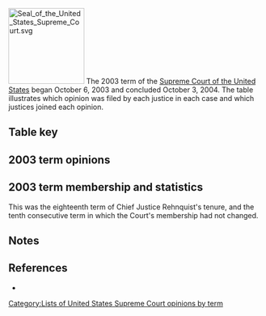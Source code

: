 [[Image:Seal of the United States Supreme Court.svg|150px|right]]
The 2003 term of the [[Supreme Court of the United States]] began October 6, 2003 and concluded October 3, 2004. The table illustrates which opinion was filed by each justice in each case and which justices joined each opinion.

==Table key==
{{SCOTUStablekey}}

==2003 term opinions==
{{SCOTUS-termlist-start|Rehnquist|Stevens|O'Connor|Scalia|Kennedy|Souter|Thomas|Ginsburg|Breyer}}
{{SCOTUS-termlist-entry
 |#=1
 |case=Yarborough v. Gentry
 |volume=540
 |page=1
 |argue-date=
 |decision-date=October 20, 2003
 |justice1-opinion1=joinmajority |justice1-sortcode=J1<!--rehnquist-->
 |justice2-opinion1=joinmajority |justice2-sortcode=J1<!--stevens-->
 |justice3-opinion1=joinmajority |justice3-sortcode=J1<!--o'connor-->
 |justice4-opinion1=joinmajority |justice4-sortcode=J1<!--scalia-->
 |justice5-opinion1=joinmajority |justice5-sortcode=J1<!--kennedy-->
 |justice6-opinion1=joinmajority |justice6-sortcode=J1<!--souter-->
 |justice7-opinion1=joinmajority |justice7-sortcode=J1<!--thomas-->
 |justice8-opinion1=joinmajority |justice8-sortcode=J1<!--ginsburg-->
 |justice9-opinion1=joinmajority |justice9-sortcode=J1<!--breyer-->
}}
{{SCOTUS-termlist-entry
 |#=2
 |case=Mitchell v. Esparza
 |volume=540
 |page=12
 |argue-date=
 |decision-date=November 3, 2003
 |justice1-opinion1=joinmajority |justice1-sortcode=J1<!--rehnquist-->
 |justice2-opinion1=joinmajority |justice2-sortcode=J1<!--stevens-->
 |justice3-opinion1=joinmajority |justice3-sortcode=J1<!--o'connor-->
 |justice4-opinion1=joinmajority |justice4-sortcode=J1<!--scalia-->
 |justice5-opinion1=joinmajority |justice5-sortcode=J1<!--kennedy-->
 |justice6-opinion1=joinmajority |justice6-sortcode=J1<!--souter-->
 |justice7-opinion1=joinmajority |justice7-sortcode=J1<!--thomas-->
 |justice8-opinion1=joinmajority |justice8-sortcode=J1<!--ginsburg-->
 |justice9-opinion1=joinmajority |justice9-sortcode=J1<!--breyer-->
}}
{{SCOTUS-termlist-entry
 |#=3
 |case=Barnhart v. Thomas
 |volume=540
 |page=20
 |argue-date=October 13, 2003
 |decision-date=November 12, 2003
 |justice1-opinion1=joinmajority |justice1-sortcode=J1<!--rehnquist-->
 |justice2-opinion1=joinmajority |justice2-sortcode=J1<!--stevens-->
 |justice3-opinion1=joinmajority |justice3-sortcode=J1<!--o'connor-->
 |justice4-opinion1=majority |justice4-sortcode=1<!--scalia-->
 |justice5-opinion1=joinmajority |justice5-sortcode=J1<!--kennedy-->
 |justice6-opinion1=joinmajority |justice6-sortcode=J1<!--souter-->
 |justice7-opinion1=joinmajority |justice7-sortcode=J1<!--thomas-->
 |justice8-opinion1=joinmajority |justice8-sortcode=J1<!--ginsburg-->
 |justice9-opinion1=joinmajority |justice9-sortcode=J1<!--breyer-->
}}
{{SCOTUS-termlist-entry
 |#=4
 |case=United States v. Banks
 |volume=540
 |page=31
 |argue-date=October 15, 2003
 |decision-date=December 2, 2003
 |justice1-opinion1=joinmajority |justice1-sortcode=J1<!--rehnquist-->
 |justice2-opinion1=joinmajority |justice2-sortcode=J1<!--stevens-->
 |justice3-opinion1=joinmajority |justice3-sortcode=J1<!--o'connor-->
 |justice4-opinion1=joinmajority |justice4-sortcode=J1<!--scalia-->
 |justice5-opinion1=joinmajority |justice5-sortcode=J1<!--kennedy-->
 |justice6-opinion1=majority |justice6-sortcode=1<!--souter-->
 |justice7-opinion1=joinmajority |justice7-sortcode=J1<!--thomas-->
 |justice8-opinion1=joinmajority |justice8-sortcode=J1<!--ginsburg-->
 |justice9-opinion1=joinmajority |justice9-sortcode=J1<!--breyer-->
}}
{{SCOTUS-termlist-entry
 |#=5
 |case=Raytheon Co. v. Hernandez
 |volume=540
 |page=44
 |argue-date=October 8, 2003
 |decision-date=December 2, 2003
 |justice1-opinion1=joinmajority |justice1-sortcode=J1<!--rehnquist-->
 |justice2-opinion1=joinmajority |justice2-sortcode=J1<!--stevens-->
 |justice3-opinion1=joinmajority |justice3-sortcode=J1<!--o'connor-->
 |justice4-opinion1=joinmajority |justice4-sortcode=J1<!--scalia-->
 |justice5-opinion1=joinmajority |justice5-sortcode=J1<!--kennedy-->
 |justice6-opinion1=didnotparticipate |justice6-sortcode=X<!--souter-->
 |justice7-opinion1=majority |justice7-sortcode=1<!--thomas-->
 |justice8-opinion1=joinmajority |justice8-sortcode=J1<!--ginsburg-->
 |justice9-opinion1=didnotparticipate |justice9-sortcode=X<!--breyer-->
}}
{{SCOTUS-termlist-entry
 |#=6
 |case=Virginia v. Maryland
 |volume=540
 |page=56
 |argue-date=October 7, 2003
 |decision-date=December 9, 2003
 |justice1-opinion1=majority |justice1-sortcode=1<!--rehnquist-->
 |justice2-opinion1=dissent1 |justice2-opinion2=joindissent2 |justice2-sortcode=4J4<!--stevens-->
 |justice3-opinion1=joinmajority |justice3-sortcode=J1<!--o'connor-->
 |justice4-opinion1=joinmajority |justice4-sortcode=J1<!--scalia-->
 |justice5-opinion1=joindissent1 |justice5-opinion2=dissent2 |justice5-sortcode=4J4<!--kennedy-->
 |justice6-opinion1=joinmajority |justice6-sortcode=J1<!--souter-->
 |justice7-opinion1=joinmajority |justice7-sortcode=J1<!--thomas-->
 |justice8-opinion1=joinmajority |justice8-sortcode=J1<!--ginsburg-->
 |justice9-opinion1=joinmajority |justice9-sortcode=J1<!--breyer-->
}}
{{SCOTUS-termlist-entry
 |#=7
 |case=McConnell v. Federal Election Commission
 |volume=540
 |page=93
 |argue-date=September 8, 2003
 |decision-date=December 10, 2003
 |note=<ref>The Court in ''McConnell'' issued three majority opinions, each dealing with separate issues of the case: one jointly authored by Justices Stevens and O'Connor, one authored by Chief Justice Rehnquist, and one authored by Justice Breyer.</ref>
 |justice1-opinion1=majority2 |justice1-opinion2=joinconcurrencedissent2 |justice1-opinion3=dissent1 |justice1-sortcode=1J34<!--rehnquist-->
 |justice2-opinion1=majority1  |justice2-opinion2=partjoinmajority2 |justice2-opinion3=joinmajority3 |justice2-opinion4=dissent2 |justice2-sortcode=14J1J1X<!--stevens-->
 |justice3-opinion1=majority1 |justice3-opinion2=joinmajority2 |justice3-opinion3=joinmajority3 |justice3-sortcode=1J1J1<!--o'connor-->
 |justice4-opinion1=joinmajority2 |justice4-opinion2=concurrencedissent1 |justice4-opinion3=partjoinconcurrencedissent2 |justice4-opinion4=partjoinconcurrencedissent3 |justice4-opinion5=joindissent1 |justice4-sortcode=3J1J3XJ3XJ4<!--scalia-->
 |justice5-opinion1=joinmajority2 |justice5-opinion2=concurrencedissent2 |justice5-opinion3=joindissent1 |justice5-sortcode=3J1J4<!--kennedy-->
 |justice6-opinion1=joinmajority1 |justice6-opinion2=joinmajority2 |justice6-opinion3=joinmajority3 |justice6-sortcode=J1J1J1<!--souter-->
 |justice7-opinion1=partjoinmajority2 |justice7-opinion2=partjoinconcurrencedissent2 |justice7-opinion3=concurrencedissent3 |justice7-sortcode=J1<!--thomas-->
 |justice8-opinion1=joinmajority1 |justice8-opinion2=partjoinmajority2 |justice8-opinion3=joinmajority3 |justice8-opinion4=joindissent2 |justice8-sortcode=J1J1J1XJ4<!--ginsburg-->
 |justice9-opinion1=joinmajority1 |justice9-opinion2=partjoinmajority2 |justice9-opinion3=majority3 |justice9-opinion4=joindissent2 |justice9-sortcode=1J1J1XJ4<!--breyer-->
}}
{{SCOTUS-termlist-entry
 |#=8
 |case=Maryland v. Pringle
 |volume=540
 |page=366
 |argue-date=November 3, 2003
 |decision-date=December 15, 2003
 |justice1-opinion1=majority |justice1-sortcode=1<!--rehnquist-->
 |justice2-opinion1=joinmajority |justice2-sortcode=J1<!--stevens-->
 |justice3-opinion1=joinmajority |justice3-sortcode=J1<!--o'connor-->
 |justice4-opinion1=joinmajority |justice4-sortcode=J1<!--scalia-->
 |justice5-opinion1=joinmajority |justice5-sortcode=J1<!--kennedy-->
 |justice6-opinion1=joinmajority |justice6-sortcode=J1<!--souter-->
 |justice7-opinion1=joinmajority |justice7-sortcode=J1<!--thomas-->
 |justice8-opinion1=joinmajority |justice8-sortcode=J1<!--ginsburg-->
 |justice9-opinion1=joinmajority |justice9-sortcode=J1<!--breyer-->
}}
{{SCOTUS-termlist-entry
 |#=9
 |case=Castro v. United States
 |volume=540
 |page=375
 |argue-date=October 15, 2003
 |decision-date=December 15, 2003
 |justice1-opinion1=joinmajority |justice1-sortcode=J1<!--rehnquist-->
 |justice2-opinion1=joinmajority |justice2-sortcode=J1<!--stevens-->
 |justice3-opinion1=joinmajority |justice3-sortcode=J1<!--o'connor-->
 |justice4-opinion1=partjoinmajority |justice4-opinion2=concurrence |justice4-sortcode=2J1X<!--scalia-->
 |justice5-opinion1=joinmajority |justice5-sortcode=J1<!--kennedy-->
 |justice6-opinion1=joinmajority |justice6-sortcode=J1<!--souter-->
 |justice7-opinion1=partjoinmajority |justice7-opinion2=joinconcurrence |justice7-sortcode=J1XJ2<!--thomas-->
 |justice8-opinion1=joinmajority |justice8-sortcode=J1<!--ginsburg-->
 |justice9-opinion1=majority |justice9-sortcode=1<!--breyer-->
}}
{{SCOTUS-termlist-entry
 |#=10
 |case=SEC v. Edwards
 |volume=540
 |page=389
 |argue-date=November 4, 2003
 |decision-date=January 13, 2004
 |justice1-opinion1=joinmajority |justice1-sortcode=J1<!--rehnquist-->
 |justice2-opinion1=joinmajority |justice2-sortcode=J1<!--stevens-->
 |justice3-opinion1=majority |justice3-sortcode=1<!--o'connor-->
 |justice4-opinion1=joinmajority |justice4-sortcode=J1<!--scalia-->
 |justice5-opinion1=joinmajority |justice5-sortcode=J1<!--kennedy-->
 |justice6-opinion1=joinmajority |justice6-sortcode=J1<!--souter-->
 |justice7-opinion1=joinmajority |justice7-sortcode=J1<!--thomas-->
 |justice8-opinion1=joinmajority |justice8-sortcode=J1<!--ginsburg-->
 |justice9-opinion1=joinmajority |justice9-sortcode=J1<!--breyer-->
}}
{{SCOTUS-termlist-entry
 |#=11
 |case=Verizon Comm., Inc. v. Law Offices of Curtis V. Trinko, LLP
 |volume=540
 |page=398
 |argue-date=October 14, 2003
 |decision-date=January 13, 2004
 |justice1-opinion1=joinmajority |justice1-sortcode=J1<!--rehnquist-->
 |justice2-opinion1=concurrence |justice2-sortcode=2<!--stevens-->
 |justice3-opinion1=joinmajority |justice3-sortcode=J1<!--o'connor-->
 |justice4-opinion1=majority |justice4-sortcode=1<!--scalia-->
 |justice5-opinion1=joinmajority |justice5-sortcode=J1<!--kennedy-->
 |justice6-opinion1=joinconcurrence |justice6-sortcode=J2<!--souter-->
 |justice7-opinion1=joinconcurrence |justice7-sortcode=J2<!--thomas-->
 |justice8-opinion1=joinmajority |justice8-sortcode=J1<!--ginsburg-->
 |justice9-opinion1=joinmajority |justice9-sortcode=J1<!--breyer-->
}}
{{SCOTUS-termlist-entry
 |#=12
 |case=Illinois v. Lidster
 |volume=540
 |page=419
 |argue-date=November 5, 2003
 |decision-date=January 13, 2004
 |justice1-opinion1=joinmajority |justice1-sortcode=J1<!--rehnquist-->
 |justice2-opinion1=partjoinmajority |justice2-opinion2=concurrencedissent |justice2-sortcode=3J1X<!--stevens-->
 |justice3-opinion1=joinmajority |justice3-sortcode=J1<!--o'connor-->
 |justice4-opinion1=joinmajority |justice4-sortcode=J1<!--scalia-->
 |justice5-opinion1=joinmajority |justice5-sortcode=J1<!--kennedy-->
 |justice6-opinion1=partjoinmajority |justice6-opinion2=joinconcurrencedissent |justice6-sortcode=J1XJ3<!--souter-->
 |justice7-opinion1=joinmajority |justice7-sortcode=J1<!--thomas-->
 |justice8-opinion1=partjoinmajority |justice8-opinion2=joinconcurrencedissent |justice8-sortcode=J1XJ3<!--ginsburg-->
 |justice9-opinion1=majority |justice9-sortcode=1<!--breyer-->
}}
{{SCOTUS-termlist-entry
 |#=13
 |case=Frew v. Hawkins
 |volume=540
 |page=431
 |argue-date=October 7, 2003
 |decision-date=January 14, 2004
 |justice1-opinion1=joinmajority |justice1-sortcode=J1<!--rehnquist-->
 |justice2-opinion1=joinmajority |justice2-sortcode=J1<!--stevens-->
 |justice3-opinion1=joinmajority |justice3-sortcode=J1<!--o'connor-->
 |justice4-opinion1=joinmajority |justice4-sortcode=J1<!--scalia-->
 |justice5-opinion1=majority |justice5-sortcode=1<!--kennedy-->
 |justice6-opinion1=joinmajority |justice6-sortcode=J1<!--souter-->
 |justice7-opinion1=joinmajority |justice7-sortcode=J1<!--thomas-->
 |justice8-opinion1=joinmajority |justice8-sortcode=J1<!--ginsburg-->
 |justice9-opinion1=joinmajority |justice9-sortcode=J1<!--breyer-->
}}
{{SCOTUS-termlist-entry
 |#=14
 |case=Kontrick v. Ryan
 |volume=540
 |page=443
 |argue-date=November 3, 2003
 |decision-date=January 14, 2004
 |justice1-opinion1=joinmajority |justice1-sortcode=J1<!--rehnquist-->
 |justice2-opinion1=joinmajority |justice2-sortcode=J1<!--stevens-->
 |justice3-opinion1=joinmajority |justice3-sortcode=J1<!--o'connor-->
 |justice4-opinion1=joinmajority |justice4-sortcode=J1<!--scalia-->
 |justice5-opinion1=joinmajority |justice5-sortcode=J1<!--kennedy-->
 |justice6-opinion1=joinmajority |justice6-sortcode=J1<!--souter-->
 |justice7-opinion1=joinmajority |justice7-sortcode=J1<!--thomas-->
 |justice8-opinion1=majority |justice8-sortcode=1<!--ginsburg-->
 |justice9-opinion1=joinmajority |justice9-sortcode=J1<!--breyer-->
}}
{{SCOTUS-termlist-entry
 |#=15
 |case=Alaska Dep't of Envtl. Conservation v. EPA
 |volume=540
 |page=461
 |argue-date=October 8, 2003
 |decision-date=January 21, 2004
 |justice1-opinion1=joindissent |justice1-sortcode=J4<!--rehnquist-->
 |justice2-opinion1=joinmajority |justice2-sortcode=J1<!--stevens-->
 |justice3-opinion1=joinmajority |justice3-sortcode=J1<!--o'connor-->
 |justice4-opinion1=joindissent |justice4-sortcode=J4<!--scalia-->
 |justice5-opinion1=dissent |justice5-sortcode=4<!--kennedy-->
 |justice6-opinion1=joinmajority |justice6-sortcode=J1<!--souter-->
 |justice7-opinion1=joindissent |justice7-sortcode=J4<!--thomas-->
 |justice8-opinion1=majority |justice8-sortcode=1<!--ginsburg-->
 |justice9-opinion1=joinmajority |justice9-sortcode=J1<!--breyer-->
}}
{{SCOTUS-termlist-entry
 |#=16
 |case=Fellers v. United States
 |volume=540
 |page=519
 |argue-date=December 10, 2003
 |decision-date=January 26, 2004
 |justice1-opinion1=joinmajority |justice1-sortcode=J1<!--rehnquist-->
 |justice2-opinion1=joinmajority |justice2-sortcode=J1<!--stevens-->
 |justice3-opinion1=majority |justice3-sortcode=1<!--o'connor-->
 |justice4-opinion1=joinmajority |justice4-sortcode=J1<!--scalia-->
 |justice5-opinion1=joinmajority |justice5-sortcode=J1<!--kennedy-->
 |justice6-opinion1=joinmajority |justice6-sortcode=J1<!--souter-->
 |justice7-opinion1=joinmajority |justice7-sortcode=J1<!--thomas-->
 |justice8-opinion1=joinmajority |justice8-sortcode=J1<!--ginsburg-->
 |justice9-opinion1=joinmajority |justice9-sortcode=J1<!--breyer-->
}}
{{SCOTUS-termlist-entry
 |#=17
 |case=Lamie v. United States Trustee
 |volume=540
 |page=526
 |argue-date=November 10, 2003
 |decision-date=January 26, 2004
 |justice1-opinion1=joinmajority |justice1-sortcode=J1<!--rehnquist-->
 |justice2-opinion1=concurrence |justice2-sortcode=2<!--stevens-->
 |justice3-opinion1=joinmajority |justice3-sortcode=J1<!--o'connor-->
 |justice4-opinion1=partjoinmajority |justice4-sortcode=J1X<!--scalia-->
 |justice5-opinion1=majority |justice5-sortcode=1<!--kennedy-->
 |justice6-opinion1=joinmajority |justice6-opinion2=joinconcurrence |justice6-sortcode=J1J2<!--souter-->
 |justice7-opinion1=joinmajority |justice7-sortcode=J1<!--thomas-->
 |justice8-opinion1=joinmajority |justice8-sortcode=J1<!--ginsburg-->
 |justice9-opinion1=joinmajority |justice9-opinion2=joinconcurrence |justice9-sortcode=J1J2<!--breyer-->
}}
{{SCOTUS-termlist-entry
 |#=18
 |case=Illinois v. Fisher
 |volume=540
 |page=544
 |argue-date=
 |decision-date=February 23, 2004
 |justice1-opinion1=joinmajority |justice1-sortcode=J1<!--rehnquist-->
 |justice2-opinion1=concurrence |justice2-sortcode=2<!--stevens-->
 |justice3-opinion1=joinmajority |justice3-sortcode=J1<!--o'connor-->
 |justice4-opinion1=joinmajority |justice4-sortcode=J1<!--scalia-->
 |justice5-opinion1=joinmajority |justice5-sortcode=J1<!--kennedy-->
 |justice6-opinion1=joinmajority |justice6-sortcode=J1<!--souter-->
 |justice7-opinion1=joinmajority |justice7-sortcode=J1<!--thomas-->
 |justice8-opinion1=joinmajority |justice8-sortcode=J1<!--ginsburg-->
 |justice9-opinion1=joinmajority |justice9-sortcode=J1<!--breyer-->
}}
{{SCOTUS-termlist-entry
 |#=19
 |case=Groh v. Ramirez
 |volume=540
 |page=551
 |argue-date=November 4, 2003
 |decision-date=February 24, 2004
 |justice1-opinion1=joindissent1 |justice1-opinion2=partjoindissent2 |justice1-sortcode=J4J4X<!--rehnquist-->
 |justice2-opinion1=majority |justice2-sortcode=1<!--stevens-->
 |justice3-opinion1=joinmajority |justice3-sortcode=J1<!--o'connor-->
 |justice4-opinion1=joindissent2 |justice4-sortcode=J4<!--scalia-->
 |justice5-opinion1=dissent1 |justice5-sortcode=4<!--kennedy-->
 |justice6-opinion1=joinmajority |justice6-sortcode=J1<!--souter-->
 |justice7-opinion1=dissent2 |justice7-sortcode=4<!--thomas-->
 |justice8-opinion1=joinmajority |justice8-sortcode=J1<!--ginsburg-->
 |justice9-opinion1=joinmajority |justice9-sortcode=J1<!--breyer-->
}}
{{SCOTUS-termlist-entry
 |#=20
 |case=General Dynamics Land System v. Cline
 |volume=540
 |page=581
 |argue-date=November 12, 2003
 |decision-date=February 24, 2004
 |justice1-opinion1=joinmajority |justice1-sortcode=J1<!--rehnquist-->
 |justice2-opinion1=joinmajority |justice2-sortcode=J1<!--stevens-->
 |justice3-opinion1=joinmajority |justice3-sortcode=J1<!--o'connor-->
 |justice4-opinion1=dissent1 |justice4-sortcode=4<!--scalia-->
 |justice5-opinion1=joindissent2 |justice5-sortcode=J4<!--kennedy-->
 |justice6-opinion1=majority |justice6-sortcode=1<!--souter-->
 |justice7-opinion1=dissent2 |justice7-sortcode=4<!--thomas-->
 |justice8-opinion1=joinmajority |justice8-sortcode=J1<!--ginsburg-->
 |justice9-opinion1=joinmajority |justice9-sortcode=J1<!--breyer-->
}}
{{SCOTUS-termlist-entry
 |#=21
 |case=Doe v. Chao
 |volume=540
 |page=614
 |argue-date=December 3, 2003
 |decision-date=February 24, 2004
 |justice1-opinion1=joinmajority |justice1-sortcode=J1<!--rehnquist-->
 |justice2-opinion1=joindissent1 |justice2-sortcode=J4<!--stevens-->
 |justice3-opinion1=joinmajority |justice3-sortcode=J1<!--o'connor-->
 |justice4-opinion1=partjoinmajority |justice4-sortcode=J1X<!--scalia-->
 |justice5-opinion1=joinmajority |justice5-sortcode=J1<!--kennedy-->
 |justice6-opinion1=majority |justice6-sortcode=1<!--souter-->
 |justice7-opinion1=joinmajority |justice7-sortcode=J1<!--thomas-->
 |justice8-opinion1=dissent1 |justice8-sortcode=4<!--ginsburg-->
 |justice9-opinion1=joindissent1 |justice9-opinion2=dissent2 |justice9-sortcode=4J4<!--breyer-->
}}
{{SCOTUS-termlist-entry
 |#=22
 |case=Olympic Airways v. Husain
 |volume=540
 |page=644
 |argue-date=November 12, 2003
 |decision-date=February 24, 2004
 |justice1-opinion1=joinmajority |justice1-sortcode=J1<!--rehnquist-->
 |justice2-opinion1=joinmajority |justice2-sortcode=J1<!--stevens-->
 |justice3-opinion1=partjoindissent |justice3-sortcode=J4X<!--o'connor-->
 |justice4-opinion1=dissent |justice4-sortcode=4<!--scalia-->
 |justice5-opinion1=joinmajority |justice5-sortcode=J1<!--kennedy-->
 |justice6-opinion1=joinmajority |justice6-sortcode=J1<!--souter-->
 |justice7-opinion1=majority |justice7-sortcode=1<!--thomas-->
 |justice8-opinion1=joinmajority |justice8-sortcode=J1<!--ginsburg-->
 |justice9-opinion1=didnotparticipate |justice9-sortcode=X<!--breyer-->
}}
{{SCOTUS-termlist-entry
 |#=23
 |case=Banks v. Dretke
 |volume=540
 |page=668
 |argue-date=December 8, 2003
 |decision-date=February 24, 2004
 |justice1-opinion1=joinmajority |justice1-sortcode=J1<!--rehnquist-->
 |justice2-opinion1=joinmajority |justice2-sortcode=J1<!--stevens-->
 |justice3-opinion1=joinmajority |justice3-sortcode=J1<!--o'connor-->
 |justice4-opinion1=partjoinmajority |justice4-opinion2=joinconcurrencedissent |justice4-sortcode=J1XJ3<!--scalia-->
 |justice5-opinion1=joinmajority |justice5-sortcode=J1<!--kennedy-->
 |justice6-opinion1=joinmajority |justice6-sortcode=J1<!--souter-->
 |justice7-opinion1=partjoinmajority |justice7-opinion2=concurrencedissent |justice7-sortcode=3J1X<!--thomas-->
 |justice8-opinion1=majority |justice8-sortcode=1<!--ginsburg-->
 |justice9-opinion1=joinmajority |justice9-sortcode=J1<!--breyer-->
}}
{{SCOTUS-termlist-entry
 |#=24
 |case=Locke v. Davey
 |volume=540
 |page=712
 |argue-date=December 2, 2003
 |decision-date=February 25, 2004
 |justice1-opinion1=majority |justice1-sortcode=1<!--rehnquist-->
 |justice2-opinion1=joinmajority |justice2-sortcode=J1<!--stevens-->
 |justice3-opinion1=joinmajority |justice3-sortcode=J1<!--o'connor-->
 |justice4-opinion1=dissent1 |justice4-sortcode=4<!--scalia-->
 |justice5-opinion1=joinmajority |justice5-sortcode=J1<!--kennedy-->
 |justice6-opinion1=joinmajority |justice6-sortcode=J1<!--souter-->
 |justice7-opinion1=joindissent1 |justice7-opinion2=dissent2 |justice7-sortcode=4J4<!--thomas-->
 |justice8-opinion1=joinmajority |justice8-sortcode=J1<!--ginsburg-->
 |justice9-opinion1=joinmajority |justice9-sortcode=J1<!--breyer-->
}}
{{SCOTUS-termlist-entry
 |#=25
 |case=United States Postal Serv. v. Flamingo Indus. (USA) Ltd.
 |volume=540
 |page=736
 |argue-date=December 1, 2003
 |decision-date=February 25, 2004
 |justice1-opinion1=joinmajority |justice1-sortcode=J1<!--rehnquist-->
 |justice2-opinion1=joinmajority |justice2-sortcode=J1<!--stevens-->
 |justice3-opinion1=joinmajority |justice3-sortcode=J1<!--o'connor-->
 |justice4-opinion1=joinmajority |justice4-sortcode=J1<!--scalia-->
 |justice5-opinion1=majority |justice5-sortcode=1<!--kennedy-->
 |justice6-opinion1=joinmajority |justice6-sortcode=J1<!--souter-->
 |justice7-opinion1=joinmajority |justice7-sortcode=J1<!--thomas-->
 |justice8-opinion1=joinmajority |justice8-sortcode=J1<!--ginsburg-->
 |justice9-opinion1=joinmajority |justice9-sortcode=J1<!--breyer-->
}}
{{SCOTUS-termlist-entry
 |#=26
 |case=Muhammad v. Close
 |volume=540
 |page=749
 |argue-date=December 1, 2003
 |decision-date=February 25, 2004
 |justice1-opinion1=joinmajority |justice1-sortcode=J1<!--rehnquist-->
 |justice2-opinion1=joinmajority |justice2-sortcode=J1<!--stevens-->
 |justice3-opinion1=joinmajority |justice3-sortcode=J1<!--o'connor-->
 |justice4-opinion1=joinmajority |justice4-sortcode=J1<!--scalia-->
 |justice5-opinion1=joinmajority |justice5-sortcode=J1<!--kennedy-->
 |justice6-opinion1=joinmajority |justice6-sortcode=J1<!--souter-->
 |justice7-opinion1=joinmajority |justice7-sortcode=J1<!--thomas-->
 |justice8-opinion1=joinmajority |justice8-sortcode=J1<!--ginsburg-->
 |justice9-opinion1=joinmajority |justice9-sortcode=J1<!--breyer-->
}}
{{SCOTUS-termlist-entry
 |#=27
 |case=Raymond B. Yates, M.D., P.C. Profit Sharing Plan v. Hendon
 |volume=541
 |page=1
 |argue-date=January 13, 2004
 |decision-date=March 2, 2004
 |justice1-opinion1=joinmajority |justice1-sortcode=J1<!--rehnquist-->
 |justice2-opinion1=joinmajority |justice2-sortcode=J1<!--stevens-->
 |justice3-opinion1=joinmajority |justice3-sortcode=J1<!--o'connor-->
 |justice4-opinion1=concurrence1 |justice4-sortcode=2<!--scalia-->
 |justice5-opinion1=joinmajority |justice5-sortcode=J1<!--kennedy-->
 |justice6-opinion1=joinmajority |justice6-sortcode=J1<!--souter-->
 |justice7-opinion1=concurrence2 |justice7-sortcode=2<!--thomas-->
 |justice8-opinion1=majority |justice8-sortcode=1<!--ginsburg-->
 |justice9-opinion1=joinmajority |justice9-sortcode=J1<!--breyer-->
}}
{{SCOTUS-termlist-entry
 |#=28
 |case=Baldwin v. Reese
 |volume=541
 |page=27
 |argue-date=December 8, 2003
 |decision-date=March 2, 2004
 |justice1-opinion1=joinmajority |justice1-sortcode=J1<!--rehnquist-->
 |justice2-opinion1=dissent |justice2-sortcode=4<!--stevens-->
 |justice3-opinion1=joinmajority |justice3-sortcode=J1<!--o'connor-->
 |justice4-opinion1=joinmajority |justice4-sortcode=J1<!--scalia-->
 |justice5-opinion1=joinmajority |justice5-sortcode=J1<!--kennedy-->
 |justice6-opinion1=joinmajority |justice6-sortcode=J1<!--souter-->
 |justice7-opinion1=joinmajority |justice7-sortcode=J1<!--thomas-->
 |justice8-opinion1=joinmajority |justice8-sortcode=J1<!--ginsburg-->
 |justice9-opinion1=majority |justice9-sortcode=1<!--breyer-->
}}
{{SCOTUS-termlist-entry
 |#=29
 |case=Crawford v. Washington
 |volume=541
 |page=36
 |argue-date=November 10, 2003
 |decision-date=March 8, 2004
 |justice1-opinion1=concurrence |justice1-sortcode=2<!--rehnquist-->
 |justice2-opinion1=joinmajority |justice2-sortcode=J1<!--stevens-->
 |justice3-opinion1=joinconcurrence |justice3-sortcode=J2<!--o'connor-->
 |justice4-opinion1=majority |justice4-sortcode=1<!--scalia-->
 |justice5-opinion1=joinmajority |justice5-sortcode=J1<!--kennedy-->
 |justice6-opinion1=joinmajority |justice6-sortcode=J1<!--souter-->
 |justice7-opinion1=joinmajority |justice7-sortcode=J1<!--thomas-->
 |justice8-opinion1=joinmajority |justice8-sortcode=J1<!--ginsburg-->
 |justice9-opinion1=joinmajority |justice9-sortcode=J1<!--breyer-->
}}
{{SCOTUS-termlist-entry
 |#=30
 |case=Iowa v. Tovar
 |volume=541
 |page=77
 |argue-date=January 21, 2004
 |decision-date=March 8, 2004
 |justice1-opinion1=joinmajority |justice1-sortcode=J1<!--rehnquist-->
 |justice2-opinion1=joinmajority |justice2-sortcode=J1<!--stevens-->
 |justice3-opinion1=joinmajority |justice3-sortcode=J1<!--o'connor-->
 |justice4-opinion1=joinmajority |justice4-sortcode=J1<!--scalia-->
 |justice5-opinion1=joinmajority |justice5-sortcode=J1<!--kennedy-->
 |justice6-opinion1=joinmajority |justice6-sortcode=J1<!--souter-->
 |justice7-opinion1=joinmajority |justice7-sortcode=J1<!--thomas-->
 |justice8-opinion1=majority |justice8-sortcode=1<!--ginsburg-->
 |justice9-opinion1=joinmajority |justice9-sortcode=J1<!--breyer-->
}}
{{SCOTUS-termlist-entry
 |#=31
 |case=S. Fla. Water Mgmt. Dist. v. Miccosukee Tribe of Indians
 |volume=541
 |page=95
 |argue-date=January 14, 2004
 |decision-date=March 23, 2004
 |justice1-opinion1=joinmajority |justice1-sortcode=J1<!--rehnquist-->
 |justice2-opinion1=joinmajority |justice2-sortcode=J1<!--stevens-->
 |justice3-opinion1=majority |justice3-sortcode=1<!--o'connor-->
 |justice4-opinion1=partjoinmajority |justice4-opinion2=concurrencedissent |justice4-sortcode=3J1X<!--scalia-->
 |justice5-opinion1=joinmajority |justice5-sortcode=J1<!--kennedy-->
 |justice6-opinion1=joinmajority |justice6-sortcode=J1<!--souter-->
 |justice7-opinion1=joinmajority |justice7-sortcode=J1<!--thomas-->
 |justice8-opinion1=joinmajority |justice8-sortcode=J1<!--ginsburg-->
 |justice9-opinion1=joinmajority |justice9-sortcode=J1<!--breyer-->
}}
{{SCOTUS-termlist-entry
 |#=32
 |case=United States v. Galletti
 |volume=541
 |page=114
 |argue-date=January 12, 2004
 |decision-date=March 23, 2004
 |justice1-opinion1=joinmajority |justice1-sortcode=J1<!--rehnquist-->
 |justice2-opinion1=joinmajority |justice2-sortcode=J1<!--stevens-->
 |justice3-opinion1=joinmajority |justice3-sortcode=J1<!--o'connor-->
 |justice4-opinion1=joinmajority |justice4-sortcode=J1<!--scalia-->
 |justice5-opinion1=joinmajority |justice5-sortcode=J1<!--kennedy-->
 |justice6-opinion1=joinmajority |justice6-sortcode=J1<!--souter-->
 |justice7-opinion1=majority |justice7-sortcode=1<!--thomas-->
 |justice8-opinion1=joinmajority |justice8-sortcode=J1<!--ginsburg-->
 |justice9-opinion1=joinmajority |justice9-sortcode=J1<!--breyer-->
}}
{{SCOTUS-termlist-entry
 |#=33
 |case=Nixon v. Missouri Municipal League
 |volume=541
 |page=125
 |argue-date=January 12, 2004
 |decision-date=March 24, 2004
 |justice1-opinion1=joinmajority |justice1-sortcode=J1<!--rehnquist-->
 |justice2-opinion1=dissent |justice2-sortcode=4<!--stevens-->
 |justice3-opinion1=joinmajority |justice3-sortcode=J1<!--o'connor-->
 |justice4-opinion1=concurrence |justice4-sortcode=2<!--scalia-->
 |justice5-opinion1=joinmajority |justice5-sortcode=J1<!--kennedy-->
 |justice6-opinion1=majority |justice6-sortcode=1<!--souter-->
 |justice7-opinion1=joinconcurrence |justice7-sortcode=J2<!--thomas-->
 |justice8-opinion1=joinmajority |justice8-sortcode=J1<!--ginsburg-->
 |justice9-opinion1=joinmajority |justice9-sortcode=J1<!--breyer-->
}}
{{SCOTUS-termlist-entry
 |#=34
 |case=United States v. Flores-Montano
 |volume=541
 |page=149
 |argue-date=February 25, 2004
 |decision-date=March 30, 2004
 |justice1-opinion1=majority |justice1-sortcode=1<!--rehnquist-->
 |justice2-opinion1=joinmajority |justice2-sortcode=J1<!--stevens-->
 |justice3-opinion1=joinmajority |justice3-sortcode=J1<!--o'connor-->
 |justice4-opinion1=joinmajority |justice4-sortcode=J1<!--scalia-->
 |justice5-opinion1=joinmajority |justice5-sortcode=J1<!--kennedy-->
 |justice6-opinion1=joinmajority |justice6-sortcode=J1<!--souter-->
 |justice7-opinion1=joinmajority |justice7-sortcode=J1<!--thomas-->
 |justice8-opinion1=joinmajority |justice8-sortcode=J1<!--ginsburg-->
 |justice9-opinion1=joinmajority |justice9-opinion2=concurrence |justice9-sortcode=2J1<!--breyer-->
}}
{{SCOTUS-termlist-entry
 |#=35
 |case=Nat'l Archives & Records Admin. v. Favish
 |volume=541
 |page=157
 |argue-date=December 3, 2003
 |decision-date=March 30, 2004
 |justice1-opinion1=joinmajority |justice1-sortcode=J1<!--rehnquist-->
 |justice2-opinion1=joinmajority |justice2-sortcode=J1<!--stevens-->
 |justice3-opinion1=joinmajority |justice3-sortcode=J1<!--o'connor-->
 |justice4-opinion1=joinmajority |justice4-sortcode=J1<!--scalia-->
 |justice5-opinion1=majority |justice5-sortcode=1<!--kennedy-->
 |justice6-opinion1=joinmajority |justice6-sortcode=J1<!--souter-->
 |justice7-opinion1=joinmajority |justice7-sortcode=J1<!--thomas-->
 |justice8-opinion1=joinmajority |justice8-sortcode=J1<!--ginsburg-->
 |justice9-opinion1=joinmajority |justice9-sortcode=J1<!--breyer-->
}}
{{SCOTUS-termlist-entry
 |#=36
 |case=BedRoc Ltd., LLC v. United States
 |volume=541
 |page=176
 |argue-date=January 20, 2004
 |decision-date=March 31, 2004
 |justice1-opinion1=plurality |justice1-sortcode=1X<!--rehnquist-->
 |justice2-opinion1=dissent |justice2-sortcode=4<!--stevens-->
 |justice3-opinion1=joinmajority |justice3-sortcode=J1<!--o'connor-->
 |justice4-opinion1=joinmajority |justice4-sortcode=J1<!--scalia-->
 |justice5-opinion1=joinmajority |justice5-sortcode=J1<!--kennedy-->
 |justice6-opinion1=joindissent |justice6-sortcode=J4<!--souter-->
 |justice7-opinion1=concurrence |justice7-sortcode=2<!--thomas-->
 |justice8-opinion1=joindissent |justice8-sortcode=J4<!--ginsburg-->
 |justice9-opinion1=joinconcurrence |justice9-sortcode=J2<!--breyer-->
}}
{{SCOTUS-termlist-entry
 |#=37
 |case=United States v. Lara
 |volume=541
 |page=193
 |argue-date=January 21, 2004
 |decision-date=April 19, 2004
 |justice1-opinion1=joinmajority |justice1-sortcode=J1<!--rehnquist-->
 |justice2-opinion1=joinmajority |justice2-opinion2=concurrence1 |justice2-sortcode=2J1<!--stevens-->
 |justice3-opinion1=joinmajority |justice3-sortcode=J1<!--o'connor-->
 |justice4-opinion1=joindissent |justice4-sortcode=J4<!--scalia-->
 |justice5-opinion1=concurrence2 |justice5-sortcode=2<!--kennedy-->
 |justice6-opinion1=dissent |justice6-sortcode=4<!--souter-->
 |justice7-opinion1=concurrence3 |justice7-sortcode=2<!--thomas-->
 |justice8-opinion1=joinmajority |justice8-sortcode=J1<!--ginsburg-->
 |justice9-opinion1=majority |justice9-sortcode=1<!--breyer-->
}}
{{SCOTUS-termlist-entry
 |#=38
 |case=Household Credit Servs. v. Pfennig
 |volume=541
 |page=232
 |argue-date=February 23, 2004
 |decision-date=April 21, 2004
 |justice1-opinion1=joinmajority |justice1-sortcode=J1<!--rehnquist-->
 |justice2-opinion1=joinmajority |justice2-sortcode=J1<!--stevens-->
 |justice3-opinion1=joinmajority |justice3-sortcode=J1<!--o'connor-->
 |justice4-opinion1=joinmajority |justice4-sortcode=J1<!--scalia-->
 |justice5-opinion1=joinmajority |justice5-sortcode=J1<!--kennedy-->
 |justice6-opinion1=joinmajority |justice6-sortcode=J1<!--souter-->
 |justice7-opinion1=majority |justice7-sortcode=1<!--thomas-->
 |justice8-opinion1=joinmajority |justice8-sortcode=J1<!--ginsburg-->
 |justice9-opinion1=joinmajority |justice9-sortcode=J1<!--breyer-->
}}
{{SCOTUS-termlist-entry
 |#=39
 |case=Engine Mfrs. Ass'n v. S. Coast Air Quality Mgmt. Dist.
 |volume=541
 |page=246
 |argue-date=January 14, 2004
 |decision-date=April 28, 2004
 |justice1-opinion1=joinmajority |justice1-sortcode=J1<!--rehnquist-->
 |justice2-opinion1=joinmajority |justice2-sortcode=J1<!--stevens-->
 |justice3-opinion1=joinmajority |justice3-sortcode=J1<!--o'connor-->
 |justice4-opinion1=majority |justice4-sortcode=1<!--scalia-->
 |justice5-opinion1=joinmajority |justice5-sortcode=J1<!--kennedy-->
 |justice6-opinion1=dissent |justice6-sortcode=4<!--souter-->
 |justice7-opinion1=joinmajority |justice7-sortcode=J1<!--thomas-->
 |justice8-opinion1=joinmajority |justice8-sortcode=J1<!--ginsburg-->
 |justice9-opinion1=joinmajority |justice9-sortcode=J1<!--breyer-->
}}
{{SCOTUS-termlist-entry
 |#=40
 |case=Vieth v. Jubelirer
 |volume=541
 |page=267
 |argue-date=December 10, 2003
 |decision-date=April 28, 2004
 |justice1-opinion1=joinmajority |justice1-sortcode=J1<!--rehnquist-->
 |justice2-opinion1=dissent1 |justice2-sortcode=4<!--stevens-->
 |justice3-opinion1=joinmajority |justice3-sortcode=J1<!--o'connor-->
 |justice4-opinion1=plurality |justice4-sortcode=1X<!--scalia-->
 |justice5-opinion1=concurrence |justice5-sortcode=2<!--kennedy-->
 |justice6-opinion1=dissent2 |justice6-sortcode=4<!--souter-->
 |justice7-opinion1=joinmajority |justice7-sortcode=J1<!--thomas-->
 |justice8-opinion1=joindissent2 |justice8-sortcode=J4<!--ginsburg-->
 |justice9-opinion1=dissent3 |justice9-sortcode=4<!--breyer-->
}}
{{SCOTUS-termlist-entry
 |#=41
 |case=Jones v. R. R. Donnelley & Sons Co.
 |volume=541
 |page=369
 |argue-date=February 24, 2004
 |decision-date=May 3, 2004
 |justice1-opinion1=joinmajority |justice1-sortcode=J1<!--rehnquist-->
 |justice2-opinion1=majority |justice2-sortcode=1<!--stevens-->
 |justice3-opinion1=joinmajority |justice3-sortcode=J1<!--o'connor-->
 |justice4-opinion1=joinmajority |justice4-sortcode=J1<!--scalia-->
 |justice5-opinion1=joinmajority |justice5-sortcode=J1<!--kennedy-->
 |justice6-opinion1=joinmajority |justice6-sortcode=J1<!--souter-->
 |justice7-opinion1=joinmajority |justice7-sortcode=J1<!--thomas-->
 |justice8-opinion1=joinmajority |justice8-sortcode=J1<!--ginsburg-->
 |justice9-opinion1=joinmajority |justice9-sortcode=J1<!--breyer-->
}}
{{SCOTUS-termlist-entry
 |#=42
 |case=Dretke v. Haley
 |volume=541
 |page=386
 |argue-date=March 2, 2004
 |decision-date=May 3, 2004
 |justice1-opinion1=joinmajority |justice1-sortcode=J1<!--rehnquist-->
 |justice2-opinion1=dissent1 |justice2-sortcode=4<!--stevens-->
 |justice3-opinion1=majority |justice3-sortcode=1<!--o'connor-->
 |justice4-opinion1=joinmajority |justice4-sortcode=J1<!--scalia-->
 |justice5-opinion1=joindissent1 |justice5-opinion2=dissent2 |justice5-sortcode=4J4<!--kennedy-->
 |justice6-opinion1=joindissent1 |justice6-sortcode=J4<!--souter-->
 |justice7-opinion1=joinmajority |justice7-sortcode=J1<!--thomas-->
 |justice8-opinion1=joinmajority |justice8-sortcode=J1<!--ginsburg-->
 |justice9-opinion1=joinmajority |justice9-sortcode=J1<!--breyer-->
}}
{{SCOTUS-termlist-entry
 |#=43
 |case=Scarborough v. Principi
 |volume=541
 |page=401
 |argue-date=February 23, 2004
 |decision-date=May 3, 2004
 |justice1-opinion1=joinmajority |justice1-sortcode=J1<!--rehnquist-->
 |justice2-opinion1=joinmajority |justice2-sortcode=J1<!--stevens-->
 |justice3-opinion1=joinmajority |justice3-sortcode=J1<!--o'connor-->
 |justice4-opinion1=joindissent |justice4-sortcode=J4<!--scalia-->
 |justice5-opinion1=joinmajority |justice5-sortcode=J1<!--kennedy-->
 |justice6-opinion1=joinmajority |justice6-sortcode=J1<!--souter-->
 |justice7-opinion1=dissent |justice7-sortcode=4<!--thomas-->
 |justice8-opinion1=majority |justice8-sortcode=1<!--ginsburg-->
 |justice9-opinion1=joinmajority |justice9-sortcode=J1<!--breyer-->
}}
{{SCOTUS-termlist-entry
 |#=44
 |case=Johnson v. California
 |volume=541
 |page=428
 |argue-date=March 30, 2004
 |decision-date=May 3, 2004
 |justice1-opinion1=joinmajority |justice1-sortcode=J1<!--rehnquist-->
 |justice2-opinion1=joinmajority |justice2-sortcode=J1<!--stevens-->
 |justice3-opinion1=joinmajority |justice3-sortcode=J1<!--o'connor-->
 |justice4-opinion1=joinmajority |justice4-sortcode=J1<!--scalia-->
 |justice5-opinion1=joinmajority |justice5-sortcode=J1<!--kennedy-->
 |justice6-opinion1=joinmajority |justice6-sortcode=J1<!--souter-->
 |justice7-opinion1=joinmajority |justice7-sortcode=J1<!--thomas-->
 |justice8-opinion1=joinmajority |justice8-sortcode=J1<!--ginsburg-->
 |justice9-opinion1=joinmajority |justice9-sortcode=J1<!--breyer-->
}}
{{SCOTUS-termlist-entry
 |#=45
 |case=Middleton v. McNeil
 |volume=541
 |page=433
 |argue-date=
 |decision-date=May 3, 2004
 |justice1-opinion1=joinmajority |justice1-sortcode=J1<!--rehnquist-->
 |justice2-opinion1=joinmajority |justice2-sortcode=J1<!--stevens-->
 |justice3-opinion1=joinmajority |justice3-sortcode=J1<!--o'connor-->
 |justice4-opinion1=joinmajority |justice4-sortcode=J1<!--scalia-->
 |justice5-opinion1=joinmajority |justice5-sortcode=J1<!--kennedy-->
 |justice6-opinion1=joinmajority |justice6-sortcode=J1<!--souter-->
 |justice7-opinion1=joinmajority |justice7-sortcode=J1<!--thomas-->
 |justice8-opinion1=joinmajority |justice8-sortcode=J1<!--ginsburg-->
 |justice9-opinion1=joinmajority |justice9-sortcode=J1<!--breyer-->
}}
{{SCOTUS-termlist-entry
 |#=46
 |case=Tennessee Student Assistance Corp. v. Hood
 |volume=541
 |page=440
 |argue-date=March 1, 2004
 |decision-date=May 17, 2004
 |justice1-opinion1=majority |justice1-sortcode=1<!--rehnquist-->
 |justice2-opinion1=joinmajority |justice2-sortcode=J1<!--stevens-->
 |justice3-opinion1=joinmajority |justice3-sortcode=J1<!--o'connor-->
 |justice4-opinion1=joindissent |justice4-sortcode=J4<!--scalia-->
 |justice5-opinion1=joinmajority |justice5-sortcode=J1<!--kennedy-->
 |justice6-opinion1=joinmajority |justice6-opinion2=concurrence |justice6-sortcode=2J1<!--souter-->
 |justice7-opinion1=dissent |justice7-sortcode=4<!--thomas-->
 |justice8-opinion1=joinmajority |justice8-opinion2=joinconcurrence |justice8-sortcode=J1J2<!--ginsburg-->
 |justice9-opinion1=joinmajority |justice9-sortcode=J1<!--breyer-->
}}
{{SCOTUS-termlist-entry
 |#=47
 |case=Till v. SCS Credit Corp.
 |volume=541
 |page=465
 |argue-date=December 2, 2003
 |decision-date=May 17, 2004
 |justice1-opinion1=joindissent |justice1-sortcode=J4<!--rehnquist-->
 |justice2-opinion1=plurality |justice2-sortcode=1X<!--stevens-->
 |justice3-opinion1=joindissent |justice3-sortcode=J4<!--o'connor-->
 |justice4-opinion1=dissent |justice4-sortcode=4<!--scalia-->
 |justice5-opinion1=joindissent |justice5-sortcode=J4<!--kennedy-->
 |justice6-opinion1=joinmajority |justice6-sortcode=J1<!--souter-->
 |justice7-opinion1=concurrence |justice7-sortcode=2<!--thomas-->
 |justice8-opinion1=joinmajority |justice8-sortcode=J1<!--ginsburg-->
 |justice9-opinion1=joinmajority |justice9-sortcode=J1<!--breyer-->
}}
{{SCOTUS-termlist-entry
 |#=48
 |case=Tennessee v. Lane
 |volume=541
 |page=509
 |argue-date=January 13, 2004
 |decision-date=May 17, 2004
 |justice1-opinion1=dissent1 |justice1-sortcode=4<!--rehnquist-->
 |justice2-opinion1=majority |justice2-sortcode=1<!--stevens-->
 |justice3-opinion1=joinmajority |justice3-sortcode=J1<!--o'connor-->
 |justice4-opinion1=dissent2 |justice4-sortcode=4<!--scalia-->
 |justice5-opinion1=joindissent1 |justice5-sortcode=J4<!--kennedy-->
 |justice6-opinion1=joinmajority |justice6-opinion2=concurrence1 |justice6-opinion3=joinconcurrence2 |justice6-sortcode=2J1J2<!--souter-->
 |justice7-opinion1=joindissent1 |justice7-opinion2=dissent3 |justice7-sortcode=4J4<!--thomas-->
 |justice8-opinion1=joinmajority |justice8-opinion2=joinconcurrence1 |justice8-opinion3=concurrence2 |justice8-sortcode=2J1J2<!--ginsburg-->
 |justice9-opinion1=joinmajority |justice9-opinion2=joinconcurrence2 |justice9-sortcode=J1J2<!--breyer-->
}}
{{SCOTUS-termlist-entry
 |#=49
 |case=Grupo Dataflux v. Atlas Global Group, L.P.
 |volume=541
 |page=567
 |argue-date=March 3, 2004
 |decision-date=May 17, 2004
 |justice1-opinion1=joinmajority |justice1-sortcode=J1<!--rehnquist-->
 |justice2-opinion1=joindissent |justice2-sortcode=J4<!--stevens-->
 |justice3-opinion1=joinmajority |justice3-sortcode=J1<!--o'connor-->
 |justice4-opinion1=majority |justice4-sortcode=1<!--scalia-->
 |justice5-opinion1=joinmajority |justice5-sortcode=J1<!--kennedy-->
 |justice6-opinion1=joindissent |justice6-sortcode=J4<!--souter-->
 |justice7-opinion1=joinmajority |justice7-sortcode=J1<!--thomas-->
 |justice8-opinion1=dissent |justice8-sortcode=4<!--ginsburg-->
 |justice9-opinion1=joindissent |justice9-sortcode=J4<!--breyer-->
}}
{{SCOTUS-termlist-entry
 |#=50
 |case=Sabri v. United States
 |volume=541
 |page=600
 |argue-date=March 3, 2004
 |decision-date=May 17, 2004
 |justice1-opinion1=joinmajority |justice1-sortcode=J1<!--rehnquist-->
 |justice2-opinion1=joinmajority |justice2-sortcode=J1<!--stevens-->
 |justice3-opinion1=joinmajority |justice3-sortcode=J1<!--o'connor-->
 |justice4-opinion1=partjoinmajority |justice4-opinion2=joinconcurrence1 |justice4-sortcode=J1XJ2<!--scalia-->
 |justice5-opinion1=partjoinmajority |justice5-opinion2=concurrence1 |justice5-sortcode=2J1X<!--kennedy-->
 |justice6-opinion1=majority |justice6-sortcode=1<!--souter-->
 |justice7-opinion1=concurrence2 |justice7-sortcode=2<!--thomas-->
 |justice8-opinion1=joinmajority |justice8-sortcode=J1<!--ginsburg-->
 |justice9-opinion1=joinmajority |justice9-sortcode=J1<!--breyer-->
}}
{{SCOTUS-termlist-entry
 |#=51
 |case=Thornton v. United States
 |volume=541
 |page=615
 |argue-date=March 31, 2004
 |decision-date=May 24, 2004
 |justice1-opinion1=plurality |justice1-sortcode=1X<!--rehnquist-->
 |justice2-opinion1=dissent |justice2-sortcode=4<!--stevens-->
 |justice3-opinion1=partjoinmajority |justice3-opinion2=concurrence1 |justice3-sortcode=2J1X<!--o'connor-->
 |justice4-opinion1=concurrence2 |justice4-sortcode=2<!--scalia-->
 |justice5-opinion1=joinmajority |justice5-sortcode=J1<!--kennedy-->
 |justice6-opinion1=joindissent |justice6-sortcode=J4<!--souter-->
 |justice7-opinion1=joinmajority |justice7-sortcode=J1<!--thomas-->
 |justice8-opinion1=joinconcurrence2 |justice8-sortcode=J2<!--ginsburg-->
 |justice9-opinion1=joinmajority |justice9-sortcode=J1<!--breyer-->
}}
{{SCOTUS-termlist-entry
 |#=52
 |case=Nelson v. Campbell
 |volume=541
 |page=637
 |argue-date=March 29, 2004
 |decision-date=May 24, 2004
 |justice1-opinion1=joinmajority |justice1-sortcode=J1<!--rehnquist-->
 |justice2-opinion1=joinmajority |justice2-sortcode=J1<!--stevens-->
 |justice3-opinion1=majority |justice3-sortcode=1<!--o'connor-->
 |justice4-opinion1=joinmajority |justice4-sortcode=J1<!--scalia-->
 |justice5-opinion1=joinmajority |justice5-sortcode=J1<!--kennedy-->
 |justice6-opinion1=joinmajority |justice6-sortcode=J1<!--souter-->
 |justice7-opinion1=joinmajority |justice7-sortcode=J1<!--thomas-->
 |justice8-opinion1=joinmajority |justice8-sortcode=J1<!--ginsburg-->
 |justice9-opinion1=joinmajority |justice9-sortcode=J1<!--breyer-->
}}
{{SCOTUS-termlist-entry
 |#=53
 |case=Yarborough v. Alvarado
 |volume=541
 |page=652
 |argue-date=March 1, 2004
 |decision-date=June 1, 2004
 |justice1-opinion1=joinmajority |justice1-sortcode=J1<!--rehnquist-->
 |justice2-opinion1=joindissent |justice2-sortcode=J4<!--stevens-->
 |justice3-opinion1=joinmajority |justice3-opinion2=concurrence |justice3-sortcode=2J1<!--o'connor-->
 |justice4-opinion1=joinmajority |justice4-sortcode=J1<!--scalia-->
 |justice5-opinion1=majority |justice5-sortcode=1<!--kennedy-->
 |justice6-opinion1=joindissent |justice6-sortcode=J4<!--souter-->
 |justice7-opinion1=joinmajority |justice7-sortcode=J1<!--thomas-->
 |justice8-opinion1=joindissent |justice8-sortcode=J4<!--ginsburg-->
 |justice9-opinion1=dissent |justice9-sortcode=4<!--breyer-->
}}
{{SCOTUS-termlist-entry
 |#=54
 |case=Republic of Austria v. Altmann
 |volume=541
 |page=677
 |argue-date=February 25, 2004
 |decision-date=June 7, 2004
 |justice1-opinion1=joindissent |justice1-sortcode=J4<!--rehnquist-->
 |justice2-opinion1=majority |justice2-sortcode=1<!--stevens-->
 |justice3-opinion1=joinmajority |justice3-sortcode=J1<!--o'connor-->
 |justice4-opinion1=joinmajority |justice4-opinion2=concurrence1 |justice4-sortcode=2J1<!--scalia-->
 |justice5-opinion1=dissent |justice5-sortcode=4<!--kennedy-->
 |justice6-opinion1=joinmajority |justice6-opinion2=joinconcurrence2 |justice6-sortcode=J1J2<!--souter-->
 |justice7-opinion1=joindissent |justice7-sortcode=J4<!--thomas-->
 |justice8-opinion1=joinmajority |justice8-sortcode=J1<!--ginsburg-->
 |justice9-opinion1=joinmajority |justice9-opinion2=concurrence2 |justice9-sortcode=2J1<!--breyer-->
}}
{{SCOTUS-termlist-entry
 |#=55
 |case=Central Laborers' Pension Fund v. Heinz
 |volume=541
 |page=739
 |argue-date=April 19, 2004
 |decision-date=June 7, 2004
 |justice1-opinion1=joinmajority |justice1-opinion2=joinconcurrence |justice1-sortcode=J1J2<!--rehnquist-->
 |justice2-opinion1=joinmajority |justice2-sortcode=J1<!--stevens-->
 |justice3-opinion1=joinmajority |justice3-opinion2=joinconcurrence |justice3-sortcode=J1J2<!--o'connor-->
 |justice4-opinion1=joinmajority |justice4-sortcode=J1<!--scalia-->
 |justice5-opinion1=joinmajority |justice5-sortcode=J1<!--kennedy-->
 |justice6-opinion1=majority |justice6-sortcode=1<!--souter-->
 |justice7-opinion1=joinmajority |justice7-sortcode=J1<!--thomas-->
 |justice8-opinion1=joinmajority |justice8-opinion2=joinconcurrence |justice8-sortcode=J1J2<!--ginsburg-->
 |justice9-opinion1=joinmajority |justice9-opinion2=concurrence |justice9-sortcode=2J1<!--breyer-->
}}
{{SCOTUS-termlist-entry
 |#=56
 |case=DOT v. Pub. Citizen
 |volume=541
 |page=752
 |argue-date=April 21, 2004
 |decision-date=June 7, 2004
 |justice1-opinion1=joinmajority |justice1-sortcode=J1<!--rehnquist-->
 |justice2-opinion1=joinmajority |justice2-sortcode=J1<!--stevens-->
 |justice3-opinion1=joinmajority |justice3-sortcode=J1<!--o'connor-->
 |justice4-opinion1=joinmajority |justice4-sortcode=J1<!--scalia-->
 |justice5-opinion1=joinmajority |justice5-sortcode=J1<!--kennedy-->
 |justice6-opinion1=joinmajority |justice6-sortcode=J1<!--souter-->
 |justice7-opinion1=majority |justice7-sortcode=1<!--thomas-->
 |justice8-opinion1=joinmajority |justice8-sortcode=J1<!--ginsburg-->
 |justice9-opinion1=joinmajority |justice9-sortcode=J1<!--breyer-->
}}
{{SCOTUS-termlist-entry
 |#=57
 |case=City of Littleton v. Z. J. Gifts D-4, L.L.C.
 |volume=541
 |page=774
 |argue-date=March 24, 2004
 |decision-date=June 7, 2004
 |justice1-opinion1=joinmajority |justice1-sortcode=J1<!--rehnquist-->
 |justice2-opinion1=partjoinmajority |justice2-opinion2=concurrence1 |justice2-sortcode=2J1X<!--stevens-->
 |justice3-opinion1=joinmajority |justice3-sortcode=J1<!--o'connor-->
 |justice4-opinion1=concurrence2 |justice4-sortcode=2<!--scalia-->
 |justice5-opinion1=partjoinmajority |justice5-opinion2=joinconcurrence3 |justice5-sortcode=J1XJ2<!--kennedy-->
 |justice6-opinion1=partjoinmajority |justice6-opinion2=concurrence3 |justice6-sortcode=2J1X<!--souter-->
 |justice7-opinion1=joinmajority |justice7-sortcode=J1<!--thomas-->
 |justice8-opinion1=joinmajority |justice8-sortcode=J1<!--ginsburg-->
 |justice9-opinion1=majority |justice9-sortcode=1<!--breyer-->
}}
{{SCOTUS-termlist-entry
 |#=58
 |case=Elk Grove Unified Sch. Dist. v. Newdow
 |volume=542
 |page=1
 |argue-date=March 24, 2004
 |decision-date=June 14, 2004
 |justice1-opinion1=concurrence1 |justice1-sortcode=2<!--rehnquist-->
 |justice2-opinion1=majority |justice2-sortcode=1<!--stevens-->
 |justice3-opinion1=joinconcurrence1 |justice3-opinion2=concurrence2 |justice3-sortcode=2J2<!--o'connor-->
 |justice4-opinion1=didnotparticipate |justice4-sortcode=X<!--scalia-->
 |justice5-opinion1=joinmajority |justice5-sortcode=J1<!--kennedy-->
 |justice6-opinion1=joinmajority |justice6-sortcode=J1<!--souter-->
 |justice7-opinion1=partjoinconcurrence1 |justice7-opinion2=concurrence3 |justice7-sortcode=2J2X<!--thomas-->
 |justice8-opinion1=joinmajority |justice8-sortcode=J1<!--ginsburg-->
 |justice9-opinion1=joinmajority |justice9-sortcode=J1<!--breyer-->
}}
{{SCOTUS-termlist-entry
 |#=59
 |case=Norton v. S. Utah Wilderness Alliance
 |volume=542
 |page=55
 |argue-date=March 29, 2004
 |decision-date=June 14, 2004
 |justice1-opinion1=joinmajority |justice1-sortcode=J1<!--rehnquist-->
 |justice2-opinion1=joinmajority |justice2-sortcode=J1<!--stevens-->
 |justice3-opinion1=joinmajority |justice3-sortcode=J1<!--o'connor-->
 |justice4-opinion1=majority |justice4-sortcode=1<!--scalia-->
 |justice5-opinion1=joinmajority |justice5-sortcode=J1<!--kennedy-->
 |justice6-opinion1=joinmajority |justice6-sortcode=J1<!--souter-->
 |justice7-opinion1=joinmajority |justice7-sortcode=J1<!--thomas-->
 |justice8-opinion1=joinmajority |justice8-sortcode=J1<!--ginsburg-->
 |justice9-opinion1=joinmajority |justice9-sortcode=J1<!--breyer-->
}}
{{SCOTUS-termlist-entry
 |#=60
 |case=United States v. Dominguez Benitez
 |volume=542
 |page=74
 |argue-date=April 21, 2004
 |decision-date=June 14, 2004
 |justice1-opinion1=joinmajority |justice1-sortcode=J1<!--rehnquist-->
 |justice2-opinion1=joinmajority |justice2-sortcode=J1<!--stevens-->
 |justice3-opinion1=joinmajority |justice3-sortcode=J1<!--o'connor-->
 |justice4-opinion1=concurrence |justice4-sortcode=2<!--scalia-->
 |justice5-opinion1=joinmajority |justice5-sortcode=J1<!--kennedy-->
 |justice6-opinion1=majority |justice6-sortcode=1<!--souter-->
 |justice7-opinion1=joinmajority |justice7-sortcode=J1<!--thomas-->
 |justice8-opinion1=joinmajority |justice8-sortcode=J1<!--ginsburg-->
 |justice9-opinion1=joinmajority |justice9-sortcode=J1<!--breyer-->
}}
{{SCOTUS-termlist-entry
 |#=61
 |case=Hibbs v. Winn
 |volume=542
 |page=88
 |argue-date=January 20, 2004
 |decision-date=June 14, 2004
 |justice1-opinion1=joindissent |justice1-sortcode=J4<!--rehnquist-->
 |justice2-opinion1=joinmajority |justice2-opinion2=concurrence |justice2-sortcode=2J1<!--stevens-->
 |justice3-opinion1=joinmajority |justice3-sortcode=J1<!--o'connor-->
 |justice4-opinion1=joindissent |justice4-sortcode=J4<!--scalia-->
 |justice5-opinion1=dissent |justice5-sortcode=4<!--kennedy-->
 |justice6-opinion1=joinmajority |justice6-sortcode=J1<!--souter-->
 |justice7-opinion1=joindissent |justice7-sortcode=J4<!--thomas-->
 |justice8-opinion1=majority |justice8-sortcode=1<!--ginsburg-->
 |justice9-opinion1=joinmajority |justice9-sortcode=J1<!--breyer-->
}}
{{SCOTUS-termlist-entry
 |#=62
 |case=Pennsylvania State Police v. Suders
 |volume=542
 |page=129
 |argue-date=March 31, 2004
 |decision-date=June 14, 2004
 |justice1-opinion1=joinmajority |justice1-sortcode=J1<!--rehnquist-->
 |justice2-opinion1=joinmajority |justice2-sortcode=J1<!--stevens-->
 |justice3-opinion1=joinmajority |justice3-sortcode=J1<!--o'connor-->
 |justice4-opinion1=joinmajority |justice4-sortcode=J1<!--scalia-->
 |justice5-opinion1=joinmajority |justice5-sortcode=J1<!--kennedy-->
 |justice6-opinion1=joinmajority |justice6-sortcode=J1<!--souter-->
 |justice7-opinion1=dissent |justice7-sortcode=4<!--thomas-->
 |justice8-opinion1=majority |justice8-sortcode=1<!--ginsburg-->
 |justice9-opinion1=joinmajority |justice9-sortcode=J1<!--breyer-->
}}
{{SCOTUS-termlist-entry
 |#=63
 |case=F. Hoffmann-La Roche Ltd v. Empagran S. A.
 |volume=542
 |page=155
 |argue-date=April 26, 2004
 |decision-date=June 14, 2004
 |justice1-opinion1=joinmajority |justice1-sortcode=J1<!--rehnquist-->
 |justice2-opinion1=joinmajority |justice2-sortcode=J1<!--stevens-->
 |justice3-opinion1=didnotparticipate |justice3-sortcode=X<!--o'connor-->
 |justice4-opinion1=concurrence |justice4-sortcode=2<!--scalia-->
 |justice5-opinion1=joinmajority |justice5-sortcode=J1<!--kennedy-->
 |justice6-opinion1=joinmajority |justice6-sortcode=J1<!--souter-->
 |justice7-opinion1=joinconcurrence |justice7-sortcode=J2<!--thomas-->
 |justice8-opinion1=joinmajority |justice8-sortcode=J1<!--ginsburg-->
 |justice9-opinion1=majority |justice9-sortcode=1<!--breyer-->
}}
{{SCOTUS-termlist-entry
 |#=64
 |case=Hiibel v. Sixth Judicial District Court of Nevada
 |volume=542
 |page=177
 |argue-date=March 22, 2004
 |decision-date=June 21, 2004
 |justice1-opinion1=joinmajority |justice1-sortcode=J1<!--rehnquist-->
 |justice2-opinion1=dissent1 |justice2-sortcode=4<!--stevens-->
 |justice3-opinion1=joinmajority |justice3-sortcode=J1<!--o'connor-->
 |justice4-opinion1=joinmajority |justice4-sortcode=J1<!--scalia-->
 |justice5-opinion1=majority |justice5-sortcode=1<!--kennedy-->
 |justice6-opinion1=joindissent2 |justice6-sortcode=J4<!--souter-->
 |justice7-opinion1=joinmajority |justice7-sortcode=J1<!--thomas-->
 |justice8-opinion1=joindissent2 |justice8-sortcode=J4<!--ginsburg-->
 |justice9-opinion1=dissent2 |justice9-sortcode=4<!--breyer-->
}}
{{SCOTUS-termlist-entry
 |#=65
 |case=Aetna Health Inc. v. Davila
 |volume=542
 |page=200
 |argue-date=March 23, 2004
 |decision-date=June 21, 2004
 |justice1-opinion1=joinmajority |justice1-sortcode=J1<!--rehnquist-->
 |justice2-opinion1=joinmajority |justice2-sortcode=J1<!--stevens-->
 |justice3-opinion1=joinmajority |justice3-sortcode=J1<!--o'connor-->
 |justice4-opinion1=joinmajority |justice4-sortcode=J1<!--scalia-->
 |justice5-opinion1=joinmajority |justice5-sortcode=J1<!--kennedy-->
 |justice6-opinion1=joinmajority |justice6-sortcode=J1<!--souter-->
 |justice7-opinion1=majority |justice7-sortcode=1<!--thomas-->
 |justice8-opinion1=joinmajority |justice8-opinion2=concurrence |justice8-sortcode=2J1<!--ginsburg-->
 |justice9-opinion1=joinmajority |justice9-opinion2=joinconcurrence |justice9-sortcode=J1J2<!--breyer-->
}}
{{SCOTUS-termlist-entry
 |#=66
 |case=Pliler v. Ford
 |volume=542
 |page=225
 |argue-date=April 26, 2004
 |decision-date=June 21, 2004
 |justice1-opinion1=joinmajority |justice1-sortcode=J1<!--rehnquist-->
 |justice2-opinion1=concurrence1 |justice2-sortcode=2<!--stevens-->
 |justice3-opinion1=joinmajority |justice3-opinion2=concurrence2 |justice3-sortcode=2J1<!--o'connor-->
 |justice4-opinion1=joinmajority |justice4-sortcode=J1<!--scalia-->
 |justice5-opinion1=joinmajority |justice5-sortcode=J1<!--kennedy-->
 |justice6-opinion1=joinconcurrence1 |justice6-sortcode=J2<!--souter-->
 |justice7-opinion1=majority |justice7-sortcode=1<!--thomas-->
 |justice8-opinion1=dissent1 |justice8-sortcode=4<!--ginsburg-->
 |justice9-opinion1=joindissent1 |justice9-opinion2=dissent2 |justice9-sortcode=4J4<!--breyer-->
}}
{{SCOTUS-termlist-entry
 |#=67
 |case=Intel Corp. v. Advanced Micro Devices, Inc.
 |volume=542
 |page=241
 |argue-date=April 20, 2004
 |decision-date=June 21, 2004
 |justice1-opinion1=joinmajority |justice1-sortcode=J1<!--rehnquist-->
 |justice2-opinion1=joinmajority |justice2-sortcode=J1<!--stevens-->
 |justice3-opinion1=didnotparticipate |justice3-sortcode=X<!--o'connor-->
 |justice4-opinion1=concurrence |justice4-sortcode=2<!--scalia-->
 |justice5-opinion1=joinmajority |justice5-sortcode=J1<!--kennedy-->
 |justice6-opinion1=joinmajority |justice6-sortcode=J1<!--souter-->
 |justice7-opinion1=joinmajority |justice7-sortcode=J1<!--thomas-->
 |justice8-opinion1=majority |justice8-sortcode=1<!--ginsburg-->
 |justice9-opinion1=dissent |justice9-sortcode=4<!--breyer-->
}}
{{SCOTUS-termlist-entry
 |#=68
 |case=Tennard v. Dretke
 |volume=542
 |page=274
 |argue-date=March 22, 2004
 |decision-date=June 24, 2004
 |justice1-opinion1=dissent1 |justice1-sortcode=4<!--rehnquist-->
 |justice2-opinion1=joinmajority |justice2-sortcode=J1<!--stevens-->
 |justice3-opinion1=majority |justice3-sortcode=1<!--o'connor-->
 |justice4-opinion1=dissent2 |justice4-sortcode=4<!--scalia-->
 |justice5-opinion1=joinmajority |justice5-sortcode=J1<!--kennedy-->
 |justice6-opinion1=joinmajority |justice6-sortcode=J1<!--souter-->
 |justice7-opinion1=dissent3 |justice7-sortcode=4<!--thomas-->
 |justice8-opinion1=joinmajority |justice8-sortcode=J1<!--ginsburg-->
 |justice9-opinion1=joinmajority |justice9-sortcode=J1<!--breyer-->
}}
{{SCOTUS-termlist-entry
 |#=69
 |case=Blakely v. Washington
 |volume=542
 |page=296
 |argue-date=March 23, 2004
 |decision-date=June 24, 2004
 |justice1-opinion1=partjoindissent1 |justice1-sortcode=J4X<!--rehnquist-->
 |justice2-opinion1=joinmajority |justice2-sortcode=J1<!--stevens-->
 |justice3-opinion1=dissent1 |justice3-opinion2=joindissent3 |justice3-sortcode=4J4<!--o'connor-->
 |justice4-opinion1=majority |justice4-sortcode=1<!--scalia-->
 |justice5-opinion1=partjoindissent1 |justice5-opinion2=dissent2 |justice5-sortcode=4J4X<!--kennedy-->
 |justice6-opinion1=joinmajority |justice6-sortcode=J1<!--souter-->
 |justice7-opinion1=joinmajority |justice7-sortcode=J1<!--thomas-->
 |justice8-opinion1=joinmajority |justice8-sortcode=J1<!--ginsburg-->
 |justice9-opinion1=joindissent1 |justice9-opinion2=joindissent2 |justice9-opinion3=dissent3 |justice9-sortcode=4J4J4<!--breyer-->
}}
{{SCOTUS-termlist-entry
 |#=70
 |case=Schriro v. Summerlin
 |volume=542
 |page=348
 |argue-date=April 19, 2004
 |decision-date=June 24, 2004
 |justice1-opinion1=joinmajority |justice1-sortcode=J1<!--rehnquist-->
 |justice2-opinion1=joindissent |justice2-sortcode=J4<!--stevens-->
 |justice3-opinion1=joinmajority |justice3-sortcode=J1<!--o'connor-->
 |justice4-opinion1=majority |justice4-sortcode=1<!--scalia-->
 |justice5-opinion1=joinmajority |justice5-sortcode=J1<!--kennedy-->
 |justice6-opinion1=joindissent |justice6-sortcode=J4<!--souter-->
 |justice7-opinion1=joinmajority |justice7-sortcode=J1<!--thomas-->
 |justice8-opinion1=joindissent |justice8-sortcode=J4<!--ginsburg-->
 |justice9-opinion1=dissent |justice9-sortcode=4<!--breyer-->
}}
{{SCOTUS-termlist-entry
 |#=71
 |case=Cheney v. United States District Court
 |volume=542
 |page=367
 |argue-date=April 27, 2004
 |decision-date=June 24, 2004
 |justice1-opinion1=joinmajority |justice1-sortcode=J1<!--rehnquist-->
 |justice2-opinion1=joinmajority |justice2-opinion2=concurrence |justice2-sortcode=2J1<!--stevens-->
 |justice3-opinion1=joinmajority |justice3-sortcode=J1<!--o'connor-->
 |justice4-opinion1=partjoinmajority |justice4-opinion2=joinconcurrencedissent |justice4-sortcode=J1XJ3<!--scalia-->
 |justice5-opinion1=majority |justice5-sortcode=1<!--kennedy-->
 |justice6-opinion1=joindissent |justice6-sortcode=J4<!--souter-->
 |justice7-opinion1=partjoinmajority |justice7-opinion2=concurrencedissent |justice7-sortcode=3J1X<!--thomas-->
 |justice8-opinion1=dissent |justice8-sortcode=4<!--ginsburg-->
 |justice9-opinion1=joinmajority |justice9-sortcode=J1<!--breyer-->
}}
{{SCOTUS-termlist-entry
 |#=72
 |case=Beard v. Banks
 |volume=542
 |page=406
 |argue-date=February 24, 2004
 |decision-date=June 24, 2004
 |justice1-opinion1=joinmajority |justice1-sortcode=J1<!--rehnquist-->
 |justice2-opinion1=dissent1 |justice2-sortcode=4<!--stevens-->
 |justice3-opinion1=joinmajority |justice3-sortcode=J1<!--o'connor-->
 |justice4-opinion1=joinmajority |justice4-sortcode=J1<!--scalia-->
 |justice5-opinion1=joinmajority |justice5-sortcode=J1<!--kennedy-->
 |justice6-opinion1=joindissent1 |justice6-opinion2=dissent2 |justice6-sortcode=4J4<!--souter-->
 |justice7-opinion1=majority |justice7-sortcode=1<!--thomas-->
 |justice8-opinion1=joindissent1 |justice8-opinion2=joindissent2 |justice8-sortcode=J4J4<!--ginsburg-->
 |justice9-opinion1=joindissent1 |justice9-sortcode=J4<!--breyer-->
}}
{{SCOTUS-termlist-entry
 |#=73
 |case=Rumsfeld v. Padilla
 |volume=542
 |page=426
 |argue-date=April 28, 2004
 |decision-date=June 28, 2004
 |justice1-opinion1=majority |justice1-sortcode=1<!--rehnquist-->
 |justice2-opinion1=dissent |justice2-sortcode=4<!--stevens-->
 |justice3-opinion1=joinmajority |justice3-opinion2=joinconcurrence |justice3-sortcode=J1J2<!--o'connor-->
 |justice4-opinion1=joinmajority |justice4-sortcode=J1<!--scalia-->
 |justice5-opinion1=joinmajority |justice5-opinion2=concurrence |justice5-sortcode=2J1<!--kennedy-->
 |justice6-opinion1=joindissent |justice6-sortcode=J4<!--souter-->
 |justice7-opinion1=joinmajority |justice7-sortcode=J1<!--thomas-->
 |justice8-opinion1=joindissent |justice8-sortcode=J4<!--ginsburg-->
 |justice9-opinion1=joindissent |justice9-sortcode=J4<!--breyer-->
}}
{{SCOTUS-termlist-entry
 |#=74
 |case=Rasul v. Bush
 |volume=542
 |page=466
 |argue-date=April 20, 2004
 |decision-date=June 28, 2004
 |justice1-opinion1=joindissent |justice1-sortcode=J4<!--rehnquist-->
 |justice2-opinion1=majority |justice2-sortcode=1<!--stevens-->
 |justice3-opinion1=joinmajority |justice3-sortcode=J1<!--o'connor-->
 |justice4-opinion1=dissent |justice4-sortcode=4<!--scalia-->
 |justice5-opinion1=concurrence |justice5-sortcode=2<!--kennedy-->
 |justice6-opinion1=joinmajority |justice6-sortcode=J1<!--souter-->
 |justice7-opinion1=joindissent |justice7-sortcode=J4<!--thomas-->
 |justice8-opinion1=joinmajority |justice8-sortcode=J1<!--ginsburg-->
 |justice9-opinion1=joinmajority |justice9-sortcode=J1<!--breyer-->
}}
{{SCOTUS-termlist-entry
 |#=75
 |case=Hamdi v. Rumsfeld
 |volume=542
 |page=507
 |argue-date=April 28, 2004
 |decision-date=June 28, 2004
 |justice1-opinion1=joinmajority |justice1-sortcode=J1<!--rehnquist-->
 |justice2-opinion1=joindissent1 |justice2-sortcode=J4<!--stevens-->
 |justice3-opinion1=plurality |justice3-sortcode=1X<!--o'connor-->
 |justice4-opinion1=dissent1 |justice4-sortcode=4<!--scalia-->
 |justice5-opinion1=joinmajority |justice5-sortcode=J1<!--kennedy-->
 |justice6-opinion1=concurrencedissent |justice6-sortcode=3<!--souter-->
 |justice7-opinion1=dissent2 |justice7-sortcode=4<!--thomas-->
 |justice8-opinion1=joinconcurrencedissent |justice8-sortcode=J3<!--ginsburg-->
 |justice9-opinion1=joinmajority |justice9-sortcode=J1<!--breyer-->
}}
{{SCOTUS-termlist-entry
 |#=76
 |case=Missouri v. Seibert
 |volume=542
 |page=600
 |argue-date=December 9, 2003
 |decision-date=June 28, 2004
 |justice1-opinion1=joindissent |justice1-sortcode=J4<!--rehnquist-->
 |justice2-opinion1=joinmajority |justice2-sortcode=J1<!--stevens-->
 |justice3-opinion1=dissent |justice3-sortcode=4<!--o'connor-->
 |justice4-opinion1=joindissent |justice4-sortcode=J4<!--scalia-->
 |justice5-opinion1=concurrence1 |justice5-sortcode=2<!--kennedy-->
 |justice6-opinion1=plurality |justice6-sortcode=1X<!--souter-->
 |justice7-opinion1=joindissent |justice7-sortcode=J4<!--thomas-->
 |justice8-opinion1=joinmajority |justice8-sortcode=J1<!--ginsburg-->
 |justice9-opinion1=joinmajority |justice9-opinion2=concurrence2 |justice9-sortcode=2J1<!--breyer-->
}}
{{SCOTUS-termlist-entry
 |#=77
 |case=United States v. Patane
 |volume=542
 |page=630
 |argue-date=December 9, 2003
 |decision-date=June 28, 2004
 |justice1-opinion1=joinmajority |justice1-sortcode=J1<!--rehnquist-->
 |justice2-opinion1=joindissent1 |justice2-sortcode=J4<!--stevens-->
 |justice3-opinion1=joinconcurrence |justice3-sortcode=J2<!--o'connor-->
 |justice4-opinion1=joinmajority |justice4-sortcode=J1<!--scalia-->
 |justice5-opinion1=concurrence |justice5-sortcode=2<!--kennedy-->
 |justice6-opinion1=dissent1 |justice6-sortcode=4<!--souter-->
 |justice7-opinion1=plurality |justice7-sortcode=1X<!--thomas-->
 |justice8-opinion1=joindissent1 |justice8-sortcode=J4<!--ginsburg-->
 |justice9-opinion1=dissent2 |justice9-sortcode=4<!--breyer-->
}}
{{SCOTUS-termlist-entry
 |#=78
 |case=Holland v. Jackson
 |volume=542
 |page=649
 |argue-date=
 |decision-date=June 28, 2004
 |justice1-opinion1=joinmajority |justice1-sortcode=J1<!--rehnquist-->
 |justice2-opinion1=dissentwithoutopinion |justice2-sortcode=4X<!--stevens-->
 |justice3-opinion1=joinmajority |justice3-sortcode=J1<!--o'connor-->
 |justice4-opinion1=joinmajority |justice4-sortcode=J1<!--scalia-->
 |justice5-opinion1=joinmajority |justice5-sortcode=J1<!--kennedy-->
 |justice6-opinion1=dissentwithoutopinion |justice6-sortcode=4X<!--souter-->
 |justice7-opinion1=joinmajority |justice7-sortcode=J1<!--thomas-->
 |justice8-opinion1=dissentwithoutopinion |justice8-sortcode=4X<!--ginsburg-->
 |justice9-opinion1=dissentwithoutopinion |justice9-sortcode=4X<!--breyer-->
}}
{{SCOTUS-termlist-entry
 |#=79
 |case=Ashcroft v. American Civil Liberties Union
 |volume=542
 |page=656
 |argue-date=March 2, 2004
 |decision-date=June 29, 2004
 |justice1-opinion1=joindissent2 |justice1-sortcode=J4<!--rehnquist-->
 |justice2-opinion1=joinmajority |justice2-opinion2=concurrence |justice2-sortcode=2J1<!--stevens-->
 |justice3-opinion1=joindissent2 |justice3-sortcode=J4<!--o'connor-->
 |justice4-opinion1=dissent1 |justice4-sortcode=4<!--scalia-->
 |justice5-opinion1=majority |justice5-sortcode=1<!--kennedy-->
 |justice6-opinion1=joinmajority |justice6-sortcode=J1<!--souter-->
 |justice7-opinion1=joinmajority |justice7-sortcode=J1<!--thomas-->
 |justice8-opinion1=joinmajority |justice8-opinion2=joinconcurrence |justice8-sortcode=J1J2<!--ginsburg-->
 |justice9-opinion1=dissent2 |justice9-sortcode=4<!--breyer-->
}}
{{SCOTUS-termlist-entry
 |#=80
 |case=Sosa v. Alvarez-Machain
 |volume=542
 |page=692
 |argue-date=March 30, 2004
 |decision-date=June 29, 2004
 |justice1-opinion1=partjoinmajority |justice1-opinion2=joinconcurrence1 |justice1-sortcode=J1XJ2<!--rehnquist-->
 |justice2-opinion1=joinmajority |justice2-sortcode=J1<!--stevens-->
 |justice3-opinion1=joinmajority |justice3-sortcode=J1<!--o'connor-->
 |justice4-opinion1=partjoinmajority |justice4-opinion2=concurrence1 |justice4-sortcode=2J1X<!--scalia-->
 |justice5-opinion1=joinmajority |justice5-sortcode=J1<!--kennedy-->
 |justice6-opinion1=majority |justice6-sortcode=1<!--souter-->
 |justice7-opinion1=partjoinmajority |justice7-opinion2=joinconcurrence1 |justice7-sortcode=J1XJ2<!--thomas-->
 |justice8-opinion1=partjoinmajority |justice8-opinion2=concurrence2 |justice8-sortcode=2J1X<!--ginsburg-->
 |justice9-opinion1=partjoinmajority |justice9-opinion2=joinconcurrence2 |justice9-opinion3=concurrence3 |justice9-sortcode=2J1XJ2<!--breyer-->
}}
{{SCOTUS-termlist-end|Rehnquist|Stevens|O'Connor|Scalia|Kennedy|Souter|Thomas|Ginsburg|Breyer}}

==2003 term membership and statistics==
This was the eighteenth term of Chief Justice Rehnquist's tenure, and the tenth consecutive term in which the Court's membership had not changed.

{{SCOTUS-termlist-statistics
 |CJ-first=William |CJ-last=Rehnquist |CJ-POTUSfirst=Richard |CJ-POTUSlast=Nixon |CJ-date=January 7, 1972 |CJ-confirmation-note=<ref>Rehnquist was initially appointed by Nixon to the Court as an Associate Justice. He was subsequently appointed to serve as Chief Justice by President [[Ronald Reagan]] and confirmed in that position September 26, 1986.</ref>
 |CJ-agreeing=68 |CJ-participated=80 |CJ-majority=9 |CJ-concurrence=2 |CJ-concurrencedissent=0 |CJ-dissent=3

 |AJ1-first=John Paul |AJ1-last=Stevens |AJ1-POTUSfirst=Gerald |AJ1-POTUSlast=Ford |AJ1-date=December 19, 1975
 |AJ1-agreeing=61 |AJ1-participated=80 |AJ1-majority=8 |AJ1-concurrence=9 |AJ1-concurrencedissent=1 |AJ1-dissent=11

 |AJ2-first=Sandra Day |AJ2-last=O'Connor |AJ2-POTUSfirst=Ronald |AJ2-POTUSlast=Reagan |AJ2-date=September 25, 1981
 |AJ2-agreeing=73 |AJ2-participated=78 |AJ2-majority=8 |AJ2-concurrence=4 |AJ2-concurrencedissent=0 |AJ2-dissent=2

 |AJ3-first=Antonin |AJ3-last=Scalia |AJ3-POTUSfirst=Ronald |AJ3-POTUSlast=Reagan |AJ3-date=September 26, 1986
 |AJ3-agreeing=59 |AJ3-participated=79 |AJ3-majority=9 |AJ3-concurrence=10 |AJ3-concurrencedissent=2 |AJ3-dissent=9

 |AJ4-first=Anthony |AJ4-last=Kennedy |AJ4-POTUSfirst=Ronald |AJ4-POTUSlast=Reagan |AJ4-date=February 18, 1988
 |AJ4-agreeing=69 |AJ4-participated=80 |AJ4-majority=8 |AJ4-concurrence=7 |AJ4-concurrencedissent=1 |AJ4-dissent=7

 |AJ5-first=David |AJ5-last=Souter |AJ5-POTUSfirst=George H. W. |AJ5-POTUSlast=Bush |AJ5-date=October 9, 1990
 |AJ5-agreeing=62 |AJ5-participated=79 |AJ5-majority=9 |AJ5-concurrence=3 |AJ5-concurrencedissent=1 |AJ5-dissent=5

 |AJ6-first=Clarence |AJ6-last=Thomas |AJ6-POTUSfirst=George H. W. |AJ6-POTUSlast=Bush |AJ6-date=October 23, 1991
 |AJ6-agreeing=63 |AJ6-participated=80 |AJ6-majority=9 |AJ6-concurrence=6 |AJ6-concurrencedissent=3 |AJ6-dissent=9

 |AJ7-first=Ruth Bader |AJ7-last=Ginsburg |AJ7-POTUSfirst=Bill |AJ7-POTUSlast=Clinton |AJ7-date=August 10, 1993
 |AJ7-agreeing=64 |AJ7-participated=80 |AJ7-majority=9 |AJ7-concurrence=3 |AJ7-concurrencedissent=0 |AJ7-dissent=4

 |AJ8-first=Stephen |AJ8-last=Breyer |AJ8-POTUSfirst=Bill |AJ8-POTUSlast=Clinton |AJ8-date=August 3, 1994
 |AJ8-agreeing=63 |AJ8-participated=78 |AJ8-majority=7 |AJ8-concurrence=5 |AJ8-concurrencedissent=0 |AJ8-dissent=10
 |majoritytotaloverride=75
 |totaldiscrepancynote=Individual opinion counts will not match the Court's totals; Stevens and O'Connor's jointly authored opinion for the Court in ''[[McConnell v. FEC]]'' is counted separately for both justices but counted only once in the Court's totals.
}}

==Notes==
{{reflist}}

==References==
{{refbegin}}
*{{citeweb |title=2003 Term Opinions of the Court |publisher=Supreme Court of the United States |accessdate=2010-07-07 |url=http://www.supremecourt.gov/opinions/slipopinions.aspx?Term=03 }}
{{refend}}


{{SCOTUSterm1994-2004|term=2003|startdate=October 6, 2003|enddate=October 3, 2004}}
{{SCOTUScaselists}}


[[Category:Lists of United States Supreme Court opinions by term]]
[[Category:Lists of 2003 term United States Supreme Court opinions| ]]
